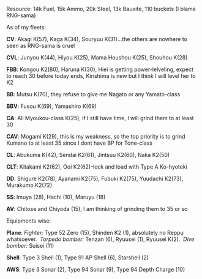 Resource: 14k Fuel, 15k Ammo, 20k Steel, 13k Bauxite, 110 buckets (I blame RNG-sama)

As of my fleets:

'''CV''': Akagi K(57), Kaga K(34), Souryuu K(31)...the others are nowhere to seen as RNG-sama is cruel

'''CVL''': Junyou K(44), Hiyou K(25), Mama Houshou K(25), Shouhou K(28)

'''FBB''': Kongou K2(80), Haruna K(30), Hiei is getting power-lelveling, expect to reach 30 before today ends, Kirishima is new but I think I will level her to K2

'''BB''': Mutsu K(70), they refuse to give me Nagato or any Yamato-class

'''BBV''': Fusou K(69), Yamashiro K(69)

'''CA''': All Myoukou-class K(25), if I still have time, I will grind them to at least 30

'''CAV''': Mogami K(29), this is my weakness, so the top priority is to grind Kumano to at least 35 since I dont have BP for Tone-class 

'''CL''': Abukuma K(42), Sendai K2(61), Jintsuu K2(60), Naka K2(50)

'''CLT''': Kitakami K2(62), Ooi K2(62)-lock and load with Type A Ko-hyoteki

'''DD''': Shigure K2(78), Ayanami K2(75), Fubuki K2(75), Yuudachi K2(73), Murakumo K2(72)

'''SS''': Imuya (28), Hachi (10), Maruyu (18)

'''AV''': Chitose and Chiyoda (15), I am thinking of grinding them to 35 or so

Equipments wise:

'''Plane''': ''Fighter:'' Type 52 Zero (15), Shinden K2 (1), absolutely no Reppu whatsoever.  ''Torpedo bomber: ''Tenzan (6), Ryuusei (1), Ryuusei K(2).  ''Dive bomber: ''Suisei (11)

'''Shell''': Type 3 Shell (1), Type 91 AP Shell (6), Starshell (2)

'''AWS''': Type 3 Sonar (2), Type 94 Sonar (9), Type 94 Depth Charge (10)<ac_metadata title="Do my girls have any chance to survive even on easy?"> </ac_metadata>